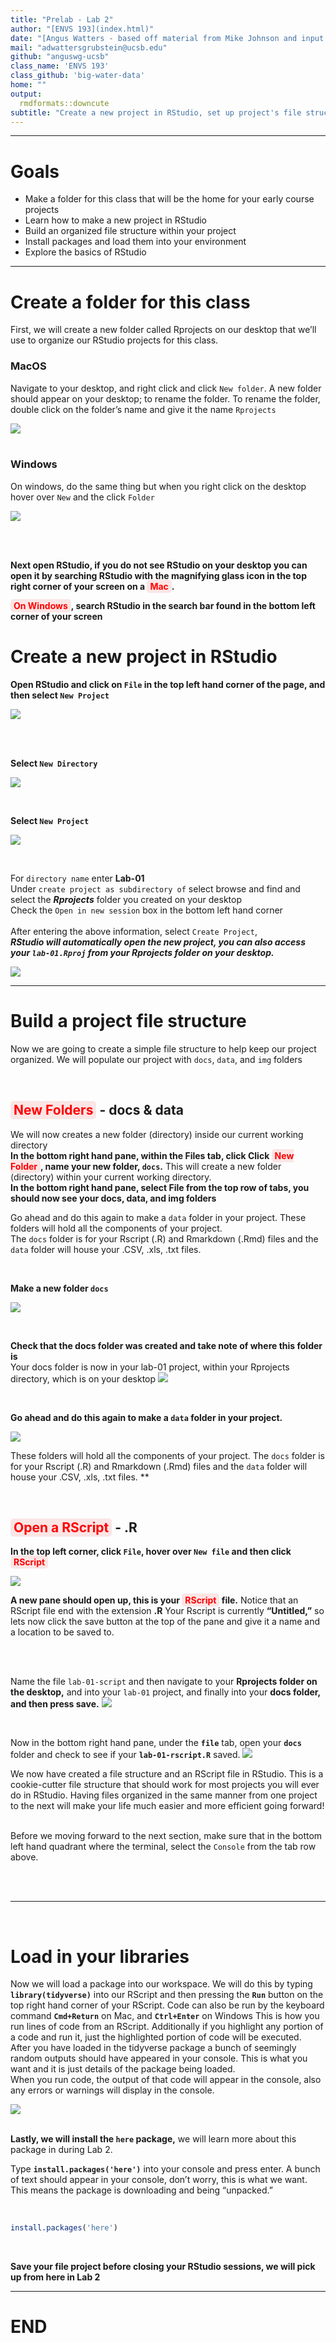 ```yaml
---
title: "Prelab - Lab 2"
author: "[ENVS 193](index.html)"
date: "[Angus Watters - based off material from Mike Johnson and input from Debra Perrone](https://github.com/anguswg-ucsb)"
mail: "adwattersgrubstein@ucsb.edu"
github: "anguswg-ucsb"
class_name: 'ENVS 193'
class_github: 'big-water-data'
home: ""
output:
  rmdformats::downcute
subtitle: "Create a new project in RStudio, set up project's file structure, and an introduction to R"
---
```


<style type="text/css">
span.code {
      background:rgba(240,128,128, 0.2);
      border-radius: 5px 5px 5px 5px;
      padding-left:5px;
      padding-top:2px;
      padding-right:5px;
      padding-bottom:2px;
      color:red;
     } 
</style>
***

# **Goals**

- Make a folder for this class that will be the home for your early course projects
- Learn how to make a new project in RStudio 
- Build an organized file structure within your project
- Install packages and load them into your environment
- Explore the basics of RStudio

***

# **Create a folder for this class**

First, we will create a new folder called Rprojects on our desktop that we’ll use to organize our RStudio projects for this class. 

### **MacOS <i class="fa fa-apple" aria-hidden="true"></i>**

Navigate to your desktop, and right click and click `New folder`. A new folder should appear on your desktop; to rename the folder. To rename the folder, double click on the folder's name and give it the name `Rprojects`

![](img/mac-file-create.png)
<br> 
<br> 

### **Windows <i class="fa fa-windows" aria-hidden="true"></i>**

On windows, do the same thing but when you right click on the desktop hover over `New` and the click `Folder` 

![](img/new-desktop-folder.png)

<br>
<br>

**Next open RStudio, if you do not see RStudio on your desktop you can open it by searching RStudio with the magnifying glass icon in the top right corner of your screen on a <span class = "code">Mac</span>.**

**<span class = "code">On Windows</span>, search RStudio in the search bar found in the bottom left corner of your screen**


# **Create a new project in RStudio**

**Open RStudio and click on `File` in the top left hand corner of the page, and then select `New Project`**

![](img/open-new-rproj.png)

<br>
<br>

**Select `New Directory`**

![](img/select-new-dir.png)

<br>

**Select `New Project`**

![](img/select-proj-type.png)

<br>

For `directory name` enter **Lab-01**<br>Under `create project as subdirectory of` select browse and find and select the ***Rprojects*** folder you created on your desktop<br>Check the `Open in new session` box in the bottom left hand corner<br><br>After entering the above information, select `Create Project`,<br>***RStudio will automatically open the new project,  you can also access your `lab-01.Rproj` from your Rprojects folder on your desktop.***

![](img/create-new-proj.png)


***



# **Build a project file structure**


Now we are going to create a simple file structure to help keep our project organized. We will populate our project with `docs`, `data`, and `img` folders





<br>

## <span class = "code">New Folders</span> - docs & data

We will now creates a new folder (directory) inside our current working directory<br>**In the bottom right hand pane, within the Files tab, click Click <span class = "code">New Folder</span>, name your new folder, `docs`.** This will create a new folder (directory) within your current working directory.<br> **In the bottom right hand pane, select File from the top row of tabs, you should now see your docs, data, and img folders**


Go ahead and do this again to make a `data` folder in your project.
These folders will hold all the components of your project.<br>The `docs` folder is for your Rscript (.R) and Rmarkdown (.Rmd) files and the `data` folder will house your .CSV, .xls, .txt files. 


<br>

**Make a new folder `docs`**

![](img/new-docs-file.png)

<br>

**Check that the docs folder was created and take note of where this folder is**<br>Your docs folder is now in your lab-01 project, within your Rprojects directory, which is on your desktop
![](img/docs-file.png)

<br>

**Go ahead and do this again to make a `data` folder in your project.**


![](img/docs-data-folders.png)

These folders will hold all the components of your project. The `docs` folder is for your Rscript (.R) and Rmarkdown (.Rmd) files and the `data` folder will house your .CSV, .xls, .txt files. **

<br>

## <span class= "code" >Open a RScript</span> - .R 
**In the top left corner, click `File`, hover over `New file` and then click <span class= "code" >RScript</span>**

![](img/new-rscript-file.png)


**A new pane should open up, this is your <span class= "code" >RScript</span> file.** Notice that an RScript file end with the extension **.R** 
Your Rscript is currently **"Untitled,"** so lets now click the save button at the top of the pane and give it a name and a location to be saved to.

<br>
<br>


Name the file `lab-01-script` and then navigate to your **Rprojects folder on the desktop,** and into your `lab-01` project, and finally into your **docs folder, and then press save.**
![](img/save-rscript.png)

<br>

Now in the bottom right hand pane, under the **`file`** tab, open your **`docs`** folder and check to see if your **`lab-01-rscript.R`** saved.
![](img/open-rscript-console.png)

We now have created a file structure and an RScript file in RStudio. This is a cookie-cutter file structure that should work for most projects you will ever do in RStudio. Having files organized in the same manner from one project to the next will make your life much easier and more efficient going forward!

<br>
Before we moving forward to the next section, make sure that in the bottom left hand quadrant where the terminal, select the `Console` from the tab row above.


<br>
<br>

***


<br>

# **Load in your libraries**

Now we will load a package into our workspace. We will do this by typing **`library(tidyverse)`** into our RScript and then pressing the **`Run`** button on the top right hand corner of your RScript. Code can also be run by the keyboard command **`Cmd+Return`** on Mac, and **`Ctrl+Enter`**	on Windows This is how you run lines of code from an RScript. Additionally if you highlight any portion of a code and run it, just the highlighted portion of code will be executed.<br>After you have loaded in the tidyverse package a bunch of seemingly random outputs should have appeared in your console. This is what you want and it is just details of the package being loaded.<br>When you run code, the output of that code will appear in the console, also any errors or warnings will display in the console.<br>

![](img/load-lib-save.png)
<br>
<br>

**Lastly, we will install the `here` package,** we will learn more about this package in during Lab 2.  

Type **`install.packages('here')`** into your console and press enter. A  bunch of text should appear in your console, don't worry, this is what we want. This means the package is downloading and being "unpacked." 

<br>

```r
install.packages('here')
```

<br>

**Save your file project before closing your RStudio sessions, we will pick up from here in Lab 2**

---

# **END**

<br>
<br>





